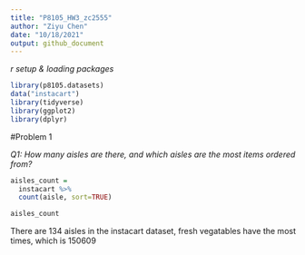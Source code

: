 ```yaml
---
title: "P8105_HW3_zc2555"
author: "Ziyu Chen"
date: "10/18/2021"
output: github_document
---
```


_r setup & loading packages_
```r
library(p8105.datasets)
data("instacart")
library(tidyverse)
library(ggplot2)
library(dplyr)
```

#Problem 1

_Q1: How many aisles are there, and which aisles are the most items ordered from?_

```r
aisles_count =
  instacart %>%
  count(aisle, sort=TRUE)

aisles_count
```

There are 134 aisles in the instacart dataset, fresh vegatables have the most times, which is 150609
